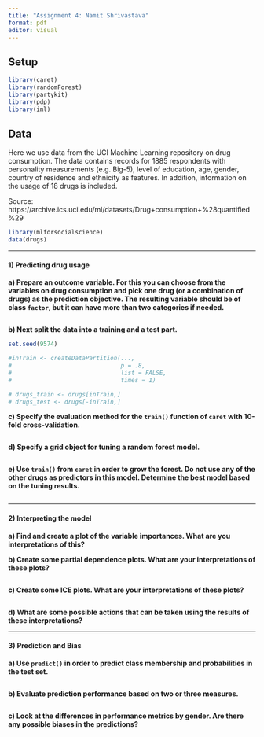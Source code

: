 ```yaml
---
title: "Assignment 4: Namit Shrivastava"
format: pdf
editor: visual
---
```


## Setup

```r
library(caret)
library(randomForest)
library(partykit)
library(pdp)
library(iml)
```

## Data

Here we use data from the UCI Machine Learning repository on drug consumption. The data contains records for 1885 respondents with personality measurements (e.g. Big-5), level of education, age, gender, country of residence and ethnicity as features. In addition, information on the usage of 18 drugs is included.

Source: https://archive.ics.uci.edu/ml/datasets/Drug+consumption+%28quantified%29

```r
library(mlforsocialscience)
data(drugs)
```

---

#### 1) Predicting drug usage

**a) Prepare an outcome variable. For this you can choose from the variables on drug consumption and pick one drug (or a combination of drugs) as the prediction objective. The resulting variable should be of class `factor`, but it can have more than two categories if needed.**

```r

```

**b) Next split the data into a training and a test part.**

```r
set.seed(9574)

#inTrain <- createDataPartition(..., 
#                               p = .8, 
#                               list = FALSE, 
#                               times = 1)

# drugs_train <- drugs[inTrain,]
# drugs_test <- drugs[-inTrain,]
```

**c) Specify the evaluation method for the `train()` function of `caret` with 10-fold cross-validation.**

```r

```

**d) Specify a grid object for tuning a random forest model.**

```r

```

**e) Use `train()` from `caret` in order to grow the forest. Do not use any of the other drugs as predictors in this model. Determine the best model based on the tuning results.**

```r

```

---

#### 2) Interpreting the model

**a) Find and create a plot of the variable importances. What are you interpretations of this?**

**b) Create some partial dependence plots. What are your interpretations of these plots?**

```r

```

**c) Create some ICE plots. What are your interpretations of these plots?**

```r

```

**d) What are some possible actions that can be taken using the results of these interpretations?**

---

#### 3) Prediction and Bias

**a) Use `predict()` in order to predict class membership and probabilities in the test set.**

```r

```

**b) Evaluate prediction performance based on two or three measures.**

```r

```

**c) Look at the differences in performance metrics by gender. Are there any possible biases in the predictions?**

```r

```

